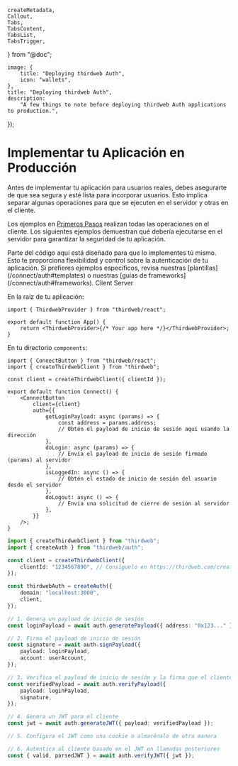 	createMetadata,
	Callout,
	Tabs,
	TabsContent,
	TabsList,
	TabsTrigger,
} from "@doc";

	image: {
		title: "Deploying thirdweb Auth",
		icon: "wallets",
	},
	title: "Deploying thirdweb Auth",
	description:
		"A few things to note before deploying thirdweb Auth applications to production.",
});

# Implementar tu Aplicación en Producción

Antes de implementar tu aplicación para usuarios reales, debes asegurarte de que sea segura y esté lista para incorporar usuarios. Esto implica separar algunas operaciones para que se ejecuten en el servidor y otras en el cliente.

Los ejemplos en [Primeros Pasos](/connect/auth) realizan todas las operaciones en el cliente. Los siguientes ejemplos demuestran qué debería ejecutarse en el servidor para garantizar la seguridad de tu aplicación.

<Callout variant="info">
	Parte del código aquí está diseñado para que lo implementes tú mismo. Esto te
	proporciona flexibilidad y control sobre la autenticación de tu aplicación.
	Si prefieres ejemplos específicos, revisa nuestras
	[plantillas](/connect/auth#templates) o nuestras [guías de
	frameworks](/connect/auth#frameworks).
</Callout>


<Tabs defaultValue="client">

<TabsList>
	<TabsTrigger value="client">Client</TabsTrigger>
	<TabsTrigger value="server">Server</TabsTrigger>
</TabsList>

<TabsContent value="client">

En la raíz de tu aplicación:

```tsx
import { ThirdwebProvider } from "thirdweb/react";

export default function App() {
	return <ThirdwebProvider>{/* Your app here */}</ThirdwebProvider>;
}
```

En tu directorio `components`:

```tsx
import { ConnectButton } from "thirdweb/react";
import { createThirdwebClient } from "thirdweb";

const client = createThirdwebClient({ clientId });

export default function Connect() {
	<ConnectButton
		client={client}
		auth={{
			getLoginPayload: async (params) => {
				const address = params.address;
				// Obtén el payload de inicio de sesión aquí usando la dirección
			},
			doLogin: async (params) => {
				// Envía el payload de inicio de sesión firmado (params) al servidor
			},
			isLoggedIn: async () => {
				// Obtén el estado de inicio de sesión del usuario desde el servidor
			},
			doLogout: async () => {
				// Envía una solicitud de cierre de sesión al servidor
			},
		}}
	/>;
}
```

</TabsContent>

<TabsContent value="server">

```ts
import { createThirdwebClient } from "thirdweb";
import { createAuth } from "thirdweb/auth";

const client = createThirdwebClient({
	clientId: "1234567890", // Consíguelo en https://thirdweb.com/create-api-key
});

const thirdwebAuth = createAuth({
	domain: "localhost:3000",
	client,
});

// 1. Genera un payload de inicio de sesión
const loginPayload = await auth.generatePayload({ address: "0x123..." });

// 2. Firma el payload de inicio de sesión
const signature = await auth.signPayload({
	payload: loginPayload,
	account: userAccount,
});

// 3. Verifica el payload de inicio de sesión y la firma que el cliente envía más tarde
const verifiedPayload = await auth.verifyPayload({
	payload: loginPayload,
	signature,
});

// 4. Genera un JWT para el cliente
const jwt = await auth.generateJWT({ payload: verifiedPayload });

// 5. Configura el JWT como una cookie o almacénalo de otra manera

// 6. Autentica al cliente basado en el JWT en llamadas posteriores
const { valid, parsedJWT } = await auth.verifyJWT({ jwt });
```

</TabsContent>

</Tabs>
